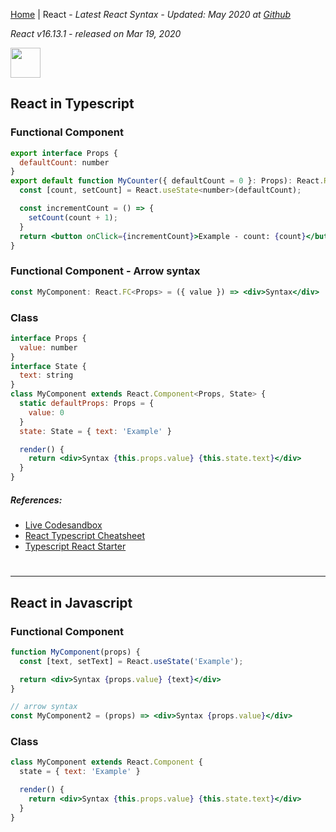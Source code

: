 
[Home](/) | React - _Latest React Syntax - Updated: May 2020 at [Github](https://github.com/ngduc/syntax.codes)_

_React v16.13.1 - released on Mar 19, 2020_

<img src="https://upload.wikimedia.org/wikipedia/commons/thumb/a/a7/React-icon.svg/1024px-React-icon.svg.png" height="48" />

## React in Typescript

### Functional Component

```.jsx
export interface Props {
  defaultCount: number
}
export default function MyCounter({ defaultCount = 0 }: Props): React.ReactElement {
  const [count, setCount] = React.useState<number>(defaultCount);

  const incrementCount = () => {
    setCount(count + 1);
  }
  return <button onClick={incrementCount}>Example - count: {count}</button>
}
```

### Functional Component - Arrow syntax

```.jsx
const MyComponent: React.FC<Props> = ({ value }) => <div>Syntax</div>
```

### Class

```.jsx
interface Props {
  value: number
}
interface State {
  text: string
}
class MyComponent extends React.Component<Props, State> {
  static defaultProps: Props = {
    value: 0
  }
  state: State = { text: 'Example' }

  render() {
    return <div>Syntax {this.props.value} {this.state.text}</div>
  }
}
```

##### References:
- [Live Codesandbox](https://codesandbox.io/s/react-typescript-estfk?file=/src/MyCounter.tsx)
- [React Typescript Cheatsheet](https://github.com/typescript-cheatsheets/react-typescript-cheatsheet)
- [Typescript React Starter](https://github.com/microsoft/TypeScript-React-Starter)

#
---------------

## React in Javascript

### Functional Component

```.jsx
function MyComponent(props) {
  const [text, setText] = React.useState('Example');

  return <div>Syntax {props.value} {text}</div> 
}

// arrow syntax
const MyComponent2 = (props) => <div>Syntax {props.value}</div>
```

### Class

```.jsx
class MyComponent extends React.Component {
  state = { text: 'Example' }

  render() {
    return <div>Syntax {this.props.value} {this.state.text}</div>
  }
}
```
